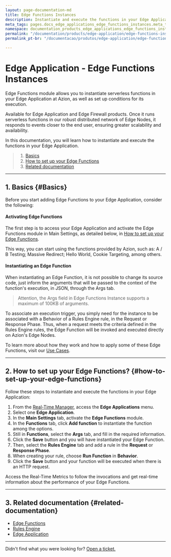 ```yaml
---
layout: page-documentation-md
title: Edge Functions Instances
description: Instantiate and execute the functions in your Edge Application.
meta_tags: pages.docs_edge_applications_edge_functions_instances.meta_tags
namespace: documentation_products_edge_applications_edge_functions_instances
permalink: "/documentation/products/edge-application/edge-functions-instances/"
permalink_pt-br: "/documentacao/produtos/edge-application/edge-functions-instances/"

---
```

# Edge **Application - Edge Functions Instances**



Edge Functions module allows you to instantiate serverless functions in your Edge Application at Azion, as well as set up conditions for its execution.

Available for Edge Application and Edge Firewall products. Once it runs serverless functions in our robust distributed network of Edge Nodes, it responds to events closer to the end user, ensuring greater scalability and availability.

In this documentation, you will learn how to instantiate and execute the functions in your Edge Application.

> 1. [Basics](#Basics)
> 2. [How to set up your Edge Functions](#how-to-set-up-your-edge-functions)
> 3. [Related documentation](#related-documentation)

***

## 1. Basics {#Basics}

Before you start adding Edge Functions to your Edge Application, consider the following:

#### Activating Edge Functions

The first step is to access your Edge Application and activate the Edge Functions module in Main Settings, as detailed below, in [How to set up your Edge Functions](#how-to-set-up-your-edge-functions).

This way, you can start using the functions provided by Azion, such as: A / B Testing; Massive Redirect; Hello World, Cookie Targeting, among others.

#### Instantiating an Edge Function

When instantiating an Edge Function, it is not possible to change its source code, just inform the arguments that will be passed to the context of the function's execution, in JSON, through the Args tab.

> Attention, the Args field in Edge Functions Instance supports a maximum of 100KB of arguments.

To associate an execution trigger, you simply need for the instance to be associated with a Behavior of a Rules Engine rule, in the Request or Response Phase. Thus, when a request meets the criteria defined in the Rules Engine rules, the Edge Function will be invoked and executed directly on Azion's Edge Nodes.

To learn more about how they work and how to apply some of these Edge Functions, visit our [Use Cases](https://www.azion.com/en/documentation/use-cases/).

***

## 2. How to set up your Edge Functions? {#how-to-set-up-your-edge-functions}

Follow these steps to instantiate and execute the functions in your Edge Application:

1. From the [Real-Time Manager](#https://manager.azion.com/), access the **Edge Applications** menu.
2. Select one **Edge Application**.
3. In the **Main Settings** tab, activate the **Edge Functions** module.
4. In the **Functions** tab, click **Add function** to instantiate the function among the options.
5. Still in **Functions**, select the **Args** tab, and fill in the required information.
6. Click the **Save** button and you will have instantiated your Edge Function.
7. Then, select the **Rules Engine** tab and add a rule in the **Request** or **Response Phase**.
8. When creating your rule, choose **Run Function** in **Behavior**.
9. Click the **Save** button and your function will be executed when there is an HTTP request.

Access the Real-Time Metrics to follow the invocations and get real-time information about the performance of your Edge Functions.

***

## 3. Related documentation {#related-documentation}

* [Edge Functions](https://www.azion.com/pt-br/documentacao/produtos/edge-application/edge-functions/)
* [Rules Engine](https://www.azion.com/en/documentation/products/edge-application/rules-engine/)
* [Edge Application](https://www.azion.com/en/documentation/products/edge-application/)

***

Didn't find what you were looking for? [Open a ticket.](https://tickets.azion.com/)